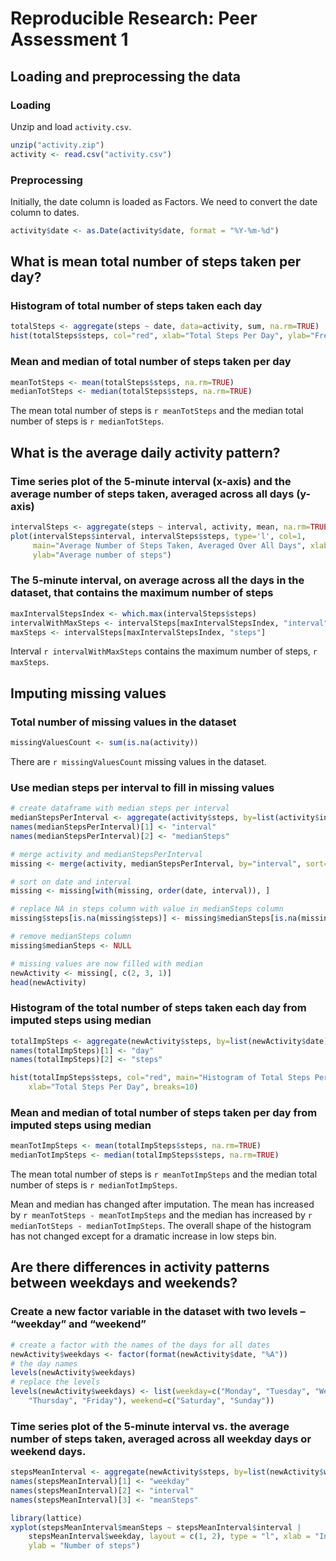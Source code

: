 # Reproducible Research: Peer Assessment 1

## Loading and preprocessing the data
### Loading
Unzip and load `activity.csv`.
```r
unzip("activity.zip")
activity <- read.csv("activity.csv")
```
### Preprocessing
Initially, the date column is loaded as Factors. 
We need to convert the date column to dates.
```r
activity$date <- as.Date(activity$date, format = "%Y-%m-%d")
```

## What is mean total number of steps taken per day?
### Histogram of total number of steps taken each day
```r
totalSteps <- aggregate(steps ~ date, data=activity, sum, na.rm=TRUE)
hist(totalSteps$steps, col="red", xlab="Total Steps Per Day", ylab="Frequency",  main="Histogram of Total Steps Taken Per Day", breaks=10)
```

### Mean and median of total number of steps taken per day
```r
meanTotSteps <- mean(totalSteps$steps, na.rm=TRUE)
medianTotSteps <- median(totalSteps$steps, na.rm=TRUE)
```

The mean total number of steps is `r meanTotSteps` and the median total number of steps is `r medianTotSteps`.


## What is the average daily activity pattern?
### Time series plot of the 5-minute interval (x-axis) and the average number of steps taken, averaged across all days (y-axis)

```r
intervalSteps <- aggregate(steps ~ interval, activity, mean, na.rm=TRUE)
plot(intervalSteps$interval, intervalSteps$steps, type='l', col=1, 
     main="Average Number of Steps Taken, Averaged Over All Days", xlab="Interval", 
     ylab="Average number of steps")
```

### The 5-minute interval, on average across all the days in the dataset, that contains the maximum number of steps
```r
maxIntervalStepsIndex <- which.max(intervalSteps$steps)
intervalWithMaxSteps <- intervalSteps[maxIntervalStepsIndex, "interval"]
maxSteps <- intervalSteps[maxIntervalStepsIndex, "steps"]
```

Interval `r intervalWithMaxSteps` contains the maximum number of steps, `r maxSteps`.

## Imputing missing values
### Total number of missing values in the dataset
```r
missingValuesCount <- sum(is.na(activity))
```

There are `r missingValuesCount` missing values in the dataset.

### Use median steps per interval to fill in missing values

```r
# create dataframe with median steps per interval
medianStepsPerInterval <- aggregate(activity$steps, by=list(activity$interval), median, na.rm=TRUE)
names(medianStepsPerInterval)[1] <- "interval"
names(medianStepsPerInterval)[2] <- "medianSteps"

# merge activity and medianStepsPerInterval
missing <- merge(activity, medianStepsPerInterval, by="interval", sort=FALSE) 

# sort on date and interval
missing <- missing[with(missing, order(date, interval)), ]  

# replace NA in steps column with value in medianSteps column
missing$steps[is.na(missing$steps)] <- missing$medianSteps[is.na(missing$steps)]

# remove medianSteps column 
missing$medianSteps <- NULL

# missing values are now filled with median
newActivity <- missing[, c(2, 3, 1)]
head(newActivity)
```

### Histogram of the total number of steps taken each day from imputed steps using median
```r
totalImpSteps <- aggregate(newActivity$steps, by=list(newActivity$date), sum)
names(totalImpSteps)[1] <- "day"
names(totalImpSteps)[2] <- "steps"

hist(totalImpSteps$steps, col="red", main="Histogram of Total Steps Per Day (Imputed Steps)", 
    xlab="Total Steps Per Day", breaks=10)
```

### Mean and median of total number of steps taken per day from imputed steps using median
```r
meanTotImpSteps <- mean(totalImpSteps$steps, na.rm=TRUE)
medianTotImpSteps <- median(totalImpSteps$steps, na.rm=TRUE)
```

The mean total number of steps is `r meanTotImpSteps` and the median total number of steps is `r medianTotImpSteps`.

Mean and median has changed after imputation. The mean has increased by `r meanTotSteps - meanTotImpSteps` and the median has increased by `r medianTotSteps - medianTotImpSteps`. The overall shape of the histogram has not changed except for a dramatic increase in low steps bin. 


## Are there differences in activity patterns between weekdays and weekends?
### Create a new factor variable in the dataset with two levels – “weekday” and “weekend”
```r
# create a factor with the names of the days for all dates
newActivity$weekdays <- factor(format(newActivity$date, "%A"))
# the day names 
levels(newActivity$weekdays)
# replace the levels
levels(newActivity$weekdays) <- list(weekday=c("Monday", "Tuesday", "Wednesday", 
    "Thursday", "Friday"), weekend=c("Saturday", "Sunday"))
```

### Time series plot of the 5-minute interval vs. the average number of steps taken, averaged across all weekday days or weekend days.

```r
stepsMeanInterval <- aggregate(newActivity$steps, by=list(newActivity$weekdays, newActivity$interval), mean, na.rm=TRUE, na.action=NULL)
names(stepsMeanInterval)[1] <- "weekday"
names(stepsMeanInterval)[2] <- "interval"
names(stepsMeanInterval)[3] <- "meanSteps"

library(lattice)
xyplot(stepsMeanInterval$meanSteps ~ stepsMeanInterval$interval | 
    stepsMeanInterval$weekday, layout = c(1, 2), type = "l", xlab = "Interval", 
    ylab = "Number of steps")
```

